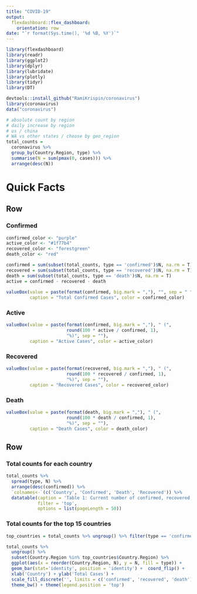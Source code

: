 ```yaml
---
title: "COVID-19"
output: 
  flexdashboard::flex_dashboard:
    orientation: row
date: "`r format(Sys.time(), '%d %B, %Y')`"
---
```


```r
library(flexdashboard)
library(readr)
library(ggplot2)
library(dplyr)
library(lubridate)
library(plotly)
library(tidyr)
library(DT)

devtools::install_github("RamiKrispin/coronavirus")
library(coronavirus)
data("coronavirus")
```


```r
# absolute count by region
# daily increase by region
# us / china 
# WA vs other states / choose by geo_region
total_counts = 
  coronavirus %>% 
  group_by(Country.Region, type) %>%
  summarise(N = sum(pmax(0, cases))) %>%
  arrange(desc(N))

```



Quick Facts
=======================================================================
Row
-------------------------------------

### Confirmed {.value-box}

```r
confirmed_color <- "purple"
active_color <- "#1f77b4"
recovered_color <- "forestgreen"
death_color <- "red"

confirmed = sum(subset(total_counts, type == 'confirmed')$N, na.rm = T)
recovered = sum(subset(total_counts, type == 'recovered')$N, na.rm = T)
death = sum(subset(total_counts, type == 'death')$N, na.rm = T)
active = confirmed - recovered - death
  
valueBox(value = paste(format(confirmed, big.mark = ","), "", sep = " "), 
         caption = "Total Confirmed Cases", color = confirmed_color)
```

### Active {.value-box}

```r

valueBox(value = paste(format(confirmed, big.mark = ","), " (",
                       round(100 * active / confirmed, 1), 
                       "%)", sep = ""), 
         caption = "Active Cases", color = active_color)
```

### Recovered {.value-box}

```r
valueBox(value = paste(format(recovered, big.mark = ","), " (",
                       round(100 * recovered / confirmed, 1), 
                       "%)", sep = ""), 
         caption = "Recovered Cases", color = recovered_color)
```

### Death {.value-box}

```r
valueBox(value = paste(format(death, big.mark = ","), " (",
                       round(100 * death / confirmed, 1), 
                       "%)", sep = ""),
         caption = "Death Cases", color = death_color)
```

Row {data-width=650}
-------------------------------------

### Total counts for each country

```r
total_counts %>%
  spread(type, N) %>%
  arrange(desc(confirmed)) %>%
  `colnames<-`(c('Country', 'Confirmed', 'Death', 'Recovered')) %>%
  datatable(caption = 'Table 1: Current number of confirmed, recovered, and death cases.', 
            filter = 'top',
            options = list(pageLength = 50))

```

### Total counts for the top 15 countries

```r
top_countries = total_counts %>% ungroup() %>% filter(type == 'confirmed') %>% top_n(n = 15, N) %>% select(Country.Region)

total_counts %>% 
  ungroup() %>%
  subset(Country.Region %in% top_countries$Country.Region) %>%
  ggplot(aes(x = reorder(Country.Region, N), y = N, fill = type)) + 
  geom_bar(stat='identity', position = 'identity') +  coord_flip() +
  xlab('Country') + ylab('Total Cases') + 
  scale_fill_discrete('', limits = c('confirmed', 'recovered', 'death')) + 
  theme_bw() + theme(legend.position = 'top') 

```



